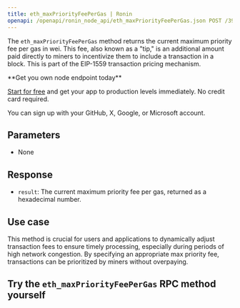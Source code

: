 ---
title: eth_maxPriorityFeePerGas | Ronin
openapi: /openapi/ronin_node_api/eth_maxPriorityFeePerGas.json POST /3997273fc956a67dc6982384500e669e
---

The `eth_maxPriorityFeePerGas` method returns the current maximum priority fee per gas in wei. This fee, also known as a "tip," is an additional amount paid directly to miners to incentivize them to include a transaction in a block. This is part of the EIP-1559 transaction pricing mechanism.

<Check>
**Get you own node endpoint today**

[Start for free](https://console.chainstack.com/) and get your app to production levels immediately. No credit card required.

You can sign up with your GitHub, X, Google, or Microsoft account.
</Check>


## Parameters

* None

## Response

* `result`: The current maximum priority fee per gas, returned as a hexadecimal number.

## Use case

This method is crucial for users and applications to dynamically adjust transaction fees to ensure timely processing, especially during periods of high network congestion. By specifying an appropriate max priority fee, transactions can be prioritized by miners without overpaying.

## Try the `eth_maxPriorityFeePerGas` RPC method yourself